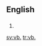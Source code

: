 ==English==

==={{abbreviation-old|en}}===
{{head|en|alternative form}}

# {{alternative form of|vb|lang=en}}

[[sv:vb.]]
[[tr:vb.]]